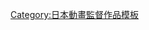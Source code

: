 {{Navbox
|name= 橘秀樹執導作品
|title= [[橘秀樹]]執導作品
|titlestyle= background:skyblue
|groupstyle= background:#d0e5f5
|group1 = 電視動畫
|list1={{Navbox|child
|group1 = 2000年代
|list1 = [[H2O -FOOTPRINTS IN THE SAND-]]（2008年）
|group2 = 2010年代
|list2 = [[Dragon Crisis!|Dragon Crisis ～龍之界點～]]（2011年）- [[蒼翼默示錄系列|蒼翼默示錄Alter Memory]]（2013年）- [[武裝少女Machiavellianism]]（2017年）- [[在地下城尋求邂逅是否搞錯了什麼|在地下城尋求邂逅是否搞錯了什麼Ⅱ]]（2019年）
|group3 = 2020年代
|list3 = [[魔法科高中的優等生]]（2021年）
}}
|group2 = OVA
|list2 = [[暮蟬悲鳴時 (動畫)|暮蟬悲鳴時煌]]（2011-2012年）- [[今際之國的闖關者]]（2014年）
}}
<noinclude>
{{DEFAULTSORT:橘秀樹}}
[[Category:日本動畫監督作品模板]]
</noinclude>